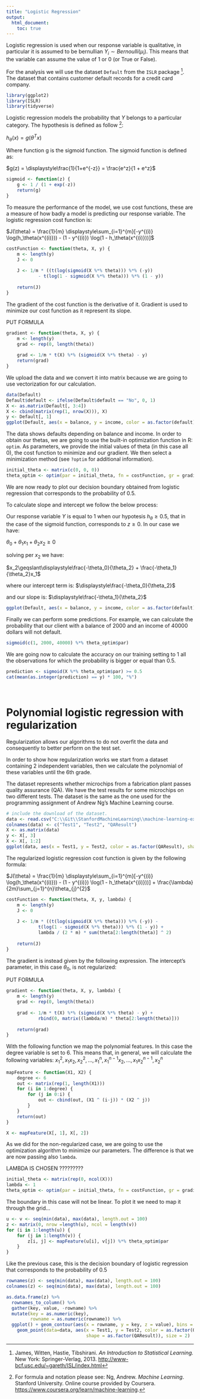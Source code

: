 ```yaml
---
title: "Logistic Regression"
output: 
  html_document:
    toc: true
---
```

Logistic regression is used when our response variable is qualitative, in particular it is assumed to be bernullian $Y_i \sim Bernoulli(\mu_i)$. This means that the variable can assume the value of 1 or 0 (or True or False).

For the analysis we will use the dataset `Default` from the `ISLR` package [^1]. The dataset that contains customer default records for a credit card company.

```r
library(ggplot2)
library(ISLR)
library(tidyverse)
```

Logistic regression models the probability that $Y$ belongs to a particular category. The hypothesis is defined as follow [^2]:

$h_\theta(x) = g(\theta^Tx)$

Where function g is the sigmoid function. The sigmoid function is defined as:

$g(z) = \displaystyle\frac{1}{1+e^{-z}} = \frac{e^z}{1 + e^z}$

```r
sigmoid <- function(z) {
    g <- 1 / (1 + exp(-z))
    return(g)
}

```

To measure the performance of the model, we use cost functions, these are a measure of how badly a model is predicting our response variable. The logistic regression cost function is:

$J(\theta) = \frac{1}{m} \displaystyle\sum_{i=1}^{m}[-y^{(i)} \log(h_\theta(x^{(i)})) - (1 - y^{(i)}) \log(1 - h_\theta(x^{(i)}))]$

```r
costFunction <- function(theta, X, y) {
    m <- length(y)
    J <- 0
    
    J <- 1/m * ((t(log(sigmoid(X %*% theta))) %*% (-y)) 
            - t(log(1 - sigmoid(X %*% theta))) %*% (1 - y))
    
    return(J)
}
```

The gradient of the cost function is the derivative of it. Gradient is used to minimize our cost function as it represent its slope.

PUT FORMULA

```r
gradient <- function(theta, X, y) {
    m <- length(y)
    grad <- rep(0, length(theta))
    
    grad <- 1/m * t(X) %*% (sigmoid(X %*% theta) - y)
    return(grad)
}
```

We upload the data and we convert it into matrix because we are going to use vectorization for our calculation.

```r
data(Default)
Default$default <- ifelse(Default$default == "No", 0, 1)
X <- as.matrix(Default[, 3:4])
X <- cbind(matrix(rep(1, nrow(X))), X)
y <- Default[, 1]
ggplot(Default, aes(x = balance, y = income, color = as.factor(default), shape = as.factor(default))) + geom_point()
```

The data shows defaults depending on balance and income. In order to obtain our thetas, we are going to use the built-in optimization function in R: `optim`. As parameters, we provide the initial values of theta (in this case all 0), the cost function to minimize and our gradient. We then select a minimization method (see `?optim` for additional information).

```r
initial_theta <- matrix(c(0, 0, 0))
theta_optim <- optim(par = initial_theta, fn = costFunction, gr = gradient, X = X, y = y, method = "BFGS")
```

We are now ready to plot our decision boundary obtained from logistic regression that corresponds to the probability of 0.5.

To calculate slope and intercept we follow the below process:

Our response variable $Y$ is equal to 1 when our hypotesis $h_\theta\geqslant0.5$, that in the case of the sigmoid function, corresponds to $z\geqslant0$. In our case we have:

$\theta_0 + \theta_1 x_1 + \theta_2 x_2 \geqslant 0$

solving per $x_2$ we have:

$x_2\geqslant\displaystyle\frac{-\theta_0}{\theta_2} + \frac{-\theta_1}{\theta_2}x_1$

where our intercept term is: $\displaystyle\frac{-\theta_0}{\theta_2}$

and our slope is: $\displaystyle\frac{-\theta_1}{\theta_2}$

```r
ggplot(Default, aes(x = balance, y = income, color = as.factor(default), shape = as.factor(default))) + geom_point() + geom_abline(slope = (-theta_optim$par[2] / theta_optim$par[3]), intercept = (-theta_optim$par[1] / theta_optim$par[3]), colour = "blue", size = 1)
```

Finally we can perform some predictions. For example, we can calculate the probability that our client with a balance of 2000 and an income of 40000 dollars will not default.

```r
sigmoid(c(1, 2000, 40000) %*% theta_optim$par)
```

We are going now to calculate the accuracy on our training setting to 1 all the observations for which the probability is bigger or equal than 0.5.

```r
prediction <- sigmoid(X %*% theta_optim$par) >= 0.5
cat(mean(as.integer(prediction) == y) * 100, "%")
```

<br>

# Polynomial logistic regression with regularization

Regularization allows our algorithms to do not overfit the data and consequently to better perform on the test set.

In order to show how regularization works we start from a dataset containing 2 independent variables, then we calculate the polynomial of these variables until the 6th grade.

The dataset represents whether microchips from a fabrication plant passes quality assurance (QA). We have the test results for some microchips on two different tests. The dataset is the same as the one used for the programming assignment of Andrew Ng's Machine Learning course.

```r
# include the download of the dataset.
data <- read.csv("C:\\Git\\StanfordMachineLearning\\machine-learning-ex2\\ex2\\ex2data2.txt", header = F)
colnames(data) <- c("Test1", "Test2", "QAResult")
X <- as.matrix(data)
y <- X[, 3]
X <- X[, 1:2]
ggplot(data, aes(x = Test1, y = Test2, color = as.factor(QAResult), shape = as.factor(QAResult))) + geom_point(size = 2)
```

The regularized logistic regression cost function is given by the following formula:

$J(\theta) = \frac{1}{m} \displaystyle\sum_{i=1}^{m}[-y^{(i)} \log(h_\theta(x^{(i)})) - (1 - y^{(i)}) \log(1 - h_\theta(x^{(i)}))] + \frac{\lambda}{2m}\sum_{j=1}^{n}\theta_{j}^{2}$

```r
costFunction <- function(theta, X, y, lambda) {
    m <- length(y)
    J <- 0
    
    J <- 1/m * ((t(log(sigmoid(X %*% theta))) %*% (-y)) -
            t(log(1 - sigmoid(X %*% theta))) %*% (1 - y)) +
            lambda / (2 * m) * sum(theta[2:length(theta)] ^ 2)
    
    return(J)
}
```

The gradient is instead given by the following expression. The intercept's parameter, in this case $\theta_0$, is not regularized:

PUT FORMULA

```r
gradient <- function(theta, X, y, lambda) {
    m <- length(y)
    grad <- rep(0, length(theta))
    
    grad <- 1/m * t(X) %*% (sigmoid(X %*% theta) - y) +
            rbind(0, matrix((lambda/m) * theta[2:length(theta)]))
    
    return(grad)
}
```

With the following function we map the polynomial features. In this case the degree variable is set to 6. This means that, in general, we will calculate the following variables: $x_1^2, x_1x_2,x_2^2,...,x_1^n,x_1^{n-1}x_2,...,x_1x_2^{n-1},x_2^n$

```r
mapFeature <- function(X1, X2) {
    degree <- 6
    out <- matrix(rep(1, length(X1)))
    for (i in 1:degree) {
        for (j in 0:i) {
            out <- cbind(out, (X1 ^ (i-j)) * (X2 ^ j))
        }
    }
    return(out)
}

```

```r
X <- mapFeature(X[, 1], X[, 2])
```

As we did for the non-regularized case, we are going to use the optimization algorithm to minimize our parameters. The difference is that we are now passing also `lambda`.

LAMBDA IS CHOSEN ?????????

```r
initial_theta <- matrix(rep(0, ncol(X)))
lambda <- 1
theta_optim <- optim(par = initial_theta, fn = costFunction, gr = gradient, X = X, y = y, lambda = lambda, method = "BFGS")
```

The boundary in this case will not be linear. To plot it we need to map it through the grid...

```r
u <- v <- seq(min(data), max(data), length.out = 100)
z <- matrix(0, nrow =length(u), ncol = length(v))
for (i in 1:length(u)) {
    for (j in 1:length(v)) {
        z[i, j] <- mapFeature(u[i], v[j]) %*% theta_optim$par
    }
}
```

Like the previous case, this is the decision boundary of logistic regression that corresponds to the probability of 0.5

```r
rownames(z) <- seq(min(data), max(data), length.out = 100)
colnames(z) <- seq(min(data), max(data), length.out = 100)

as.data.frame(z) %>% 
  rownames_to_column() %>% 
  gather(key, value, -rowname) %>% 
  mutate(key = as.numeric(key), 
         rowname = as.numeric(rowname)) %>%
  ggplot() + geom_contour(aes(x = rowname, y = key, z = value), bins = 1) + 
    geom_point(data=data, aes(x = Test1, y = Test2, color = as.factor(QAResult),
                              shape = as.factor(QAResult)), size = 2)
```



[^1]: James, Witten, Hastie, Tibshirani. *An Introduction to Statistical Learning.* New York: Springer-Verlag, 2013. <http://www-bcf.usc.edu/~gareth/ISL/index.html>
[^2]: For formula and notation please see: Ng, Andrew. *Machine Learning*. Stanford University. Online course provided by Coursera. <https://www.coursera.org/learn/machine-learning>. 